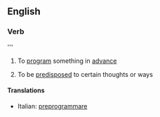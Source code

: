 ==English==

===Verb===
{{en-verb|preprograms|preprogramming|preprogrammed}}''' {{transitive}}

# To [[program]] something in [[advance]]
# {{rfd-sense}} {{idiom}} To be [[predisposed]] to certain thoughts or ways

====Translations====
{{top}}
*Italian: [[preprogrammare]]
{{mid}}

{{bottom}}